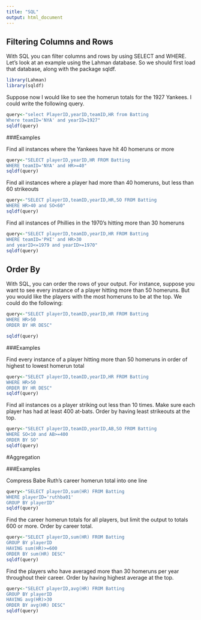 ```yaml
---
title: "SQL"
output: html_document
---
```


## Filtering Columns and Rows

With SQL you can filter columns and rows by using SELECT and WHERE. Let's look at an example using the Lahman database. So we should first load that database, along with the package sqldf.

```r
library(Lahman)
library(sqldf)
```

Suppose now I would like to see the homerun totals for the 1927 Yankees. I could write the following query.
```r
query<-"select PlayerID,yearID,teamID,HR from Batting
Where teamID='NYA' and yearID=1927"
sqldf(query)

```

###Examples

Find all instances where the Yankees have hit 40 homeruns or more

```r
query<-"SELECT playerID,yearID,HR FROM Batting
WHERE teamID='NYA' and HR>=40"
sqldf(query)
```


Find all instances where a player had more than 40 homeruns, but less than 60 strikeouts

```r
query<-"SELECT playerID,teamID,yearID,HR,SO FROM Batting
WHERE HR>40 and SO<60"
sqldf(query)
```


Find all instances of Phillies in the 1970's hitting more than 30 homeruns

```r
query<-"SELECT playerID,teamID,yearID,HR FROM Batting
WHERE teamID='PHI' and HR>30 
and yearID<=1979 and yearID>=1970"
sqldf(query)
```



## Order By

With SQL, you can order the rows of your output. For instance, suppose you want to see every instance of a player hitting more than 50 homeruns. But you would like the players with the most homeruns to be at the top. We could do the following:

```r
query<-"SELECT playerID,teamID,yearID,HR FROM Batting
WHERE HR>50
ORDER BY HR DESC"

sqldf(query)
```


###Examples

Find every instance of a player hitting more than 50 homeruns in order of highest to lowest homerun total


```r
query<-"SELECT playerID,teamID,yearID,HR FROM Batting
WHERE HR>50
ORDER BY HR DESC"
sqldf(query)
```


Find all instances os a player striking out less than 10 times. Make sure each player has had at least 400 at-bats. Order by having least strikeouts at the top.

```r
query<-"SELECT playerID,teamID,yearID,AB,SO FROM Batting
WHERE SO<10 and AB>=400
ORDER BY SO"
sqldf(query)
```


#Aggregation

###Examples

Compress Babe Ruth's career homerun total into one line

```r
query<-"SELECT playerID,sum(HR) FROM Batting
WHERE playerID='ruthba01'
GROUP BY playerID"
sqldf(query)
```

Find the career homerun totals for all players, but limit the output to totals 600 or more. Order by career total.

```r
query<-"SELECT playerID,sum(HR) FROM Batting
GROUP BY playerID
HAVING sum(HR)>=600
ORDER BY sum(HR) DESC"
sqldf(query)

```


Find the players who have averaged more than 30 homeruns per year throughout their career. Order by having highest average at the top.

```r
query<-"SELECT playerID,avg(HR) FROM Batting
GROUP BY playerID
HAVING avg(HR)>30
ORDER BY avg(HR) DESC"
sqldf(query)

```






